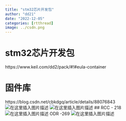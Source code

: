 ```yaml
---
title: "stm32芯片开发包"
author: "dd21"
date: "2022-12-05" 
categories: [rtthread]
image: ../csdn.png
---
```



# stm32芯片开发包
https://www.keil.com/dd2/pack/#!#eula-container

# 固件库
https://blog.csdn.net/cbkdgq/article/details/88076843
![在这里插入图片描述](https://img-blog.csdnimg.cn/a04a3fb63234494da23ba3859a999e40.png)
![在这里插入图片描述](https://img-blog.csdnimg.cn/723232c9a38e483c82a0574970777851.png)
## RCC   - 218
![在这里插入图片描述](https://img-blog.csdnimg.cn/ad8f59122e754beda2aa4fcb489b1c28.png)
ODR -269
![在这里插入图片描述](https://img-blog.csdnimg.cn/85f32cf8a4894b1aa7b2b8a12cc16181.png)

